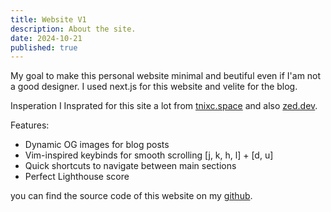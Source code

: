 ```yaml
---
title: Website V1
description: About the site.
date: 2024-10-21
published: true
---
```


My goal to make this personal website minimal and beutiful even if I'am not a good designer. I used next.js for this website and velite for the blog. 

<span className='highlight'>Insperation</span> I Insprated for this site a lot from [tnixc.space](https://tnixc.space/) and also [zed.dev](https://zed.dev/).

<span className='highlight'>Features</span>:
- Dynamic OG images for blog posts
- Vim-inspired keybinds for smooth scrolling [j, k, h, l] + [d, u]
- Quick shortcuts to navigate between main sections
- Perfect Lighthouse score

you can find the source code of this website on my [github](https://github.com/No0ne003/website).
